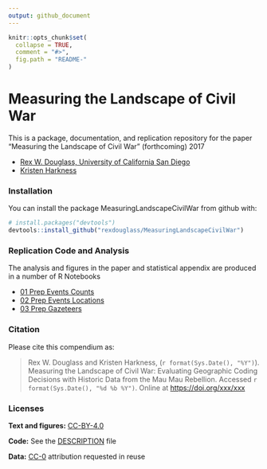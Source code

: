 ```yaml
---
output: github_document
---
```


<!-- README.md is generated from README.Rmd. Please edit that file -->

```r
knitr::opts_chunk$set(
  collapse = TRUE,
  comment = "#>",
  fig.path = "README-"
)
```

# Measuring the Landscape of Civil War

This is a package, documentation, and replication repository for the paper "Measuring the Landscape of Civil War" (forthcoming) 2017

* [Rex W. Douglass, University of California San Diego](www.rexdouglass.com)
* [Kristen Harkness](https://kristenharkness.com/)

### Installation

You can install the package MeasuringLandscapeCivilWar from github with:

```r
# install.packages("devtools")
devtools::install_github("rexdouglass/MeasuringLandscapeCivilWar")
```

### Replication Code and Analysis

The analysis and figures in the paper and statistical appendix are produced in a number of R Notebooks

* [01 Prep Events Counts](https://rexdouglass.github.io/MeasuringLandscape/01_prep_events_counts.nb.html)
* [02 Prep Events Locations](https://rexdouglass.github.io/MeasuringLandscape/02_prep_events_locations.nb.html)
* [03 Prep Gazeteers](https://rexdouglass.github.io/MeasuringLandscape/03_prep_gazeteers.nb.html)


### Citation

Please cite this compendium as:

> Rex W. Douglass and Kristen Harkness, (`r format(Sys.Date(), "%Y")`). Measuring the Landscape of Civil War: Evaluating
Geographic Coding Decisions with Historic Data from
the Mau Mau Rebellion. Accessed `r format(Sys.Date(), "%d %b %Y")`. Online at <https://doi.org/xxx/xxx>


### Licenses

**Text and figures:**  [CC-BY-4.0](http://creativecommons.org/licenses/by/4.0/)

**Code:** See the [DESCRIPTION](DESCRIPTION) file

$\textbf{Data:}$ [CC-0](http://creativecommons.org/publicdomain/zero/1.0/) attribution requested in reuse

